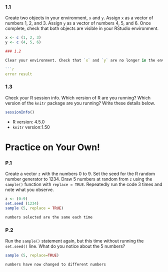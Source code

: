 ### 1.1

Create two objects in your environment, `x` and `y`. Assign `x` as a vector of numbers 1, 2, and 3. Assign `y` as a vector of numbers 4, 5, and 6. Once complete, check that both objects are visible in your RStudio environment.

```r

x <- c (1, 2, 3)
y <- c (4, 5, 6)

### 1.2

Clear your environment. Check that `x` and `y` are no longer in the environment by typing each letter in the console. What is the result?

```r
error result 
```

### 1.3

Check your R session info. Which version of R are you running? Which version of the `knitr` package are you running? Write these details below.

```r
sessionInfo()
```

- R version: 4.5.0
- `knitr` version:1.50 


# Practice on Your Own!

### P.1

Create a vector `z` with the numbers 0 to 9. Set the seed for the R random number generator to 1234. Draw 5 numbers at random from `z` using the `sample()` function with `replace = TRUE`. Repeatedly run the code 3 times and note what you observe.

```r
z <- (0:9)
set.seed (1234)
sample (5, replace = TRUE)

numbers selected are the same each time 
```

### P.2

Run the `sample()` statement again, but this time without running the `set.seed()` line. What do you notice about the 5 numbers?

```r
sample (5, replace=TRUE)

numbers have now changed to different numbers
```
